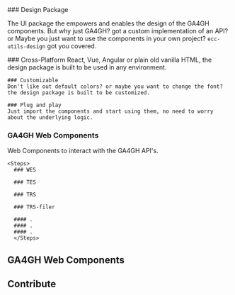 
<Hero />

<Steps>
### Design Package

The UI package the empowers and enables the design of the GA4GH components. But why just GA4GH? got a custom
implementation of an API? or Maybe you just want to use the components in your own project?
`ecc-utils-design` got you covered.

  <Steps>
    ### Cross-Platform
    React, Vue, Angular or plain old vanilla HTML, the design package is built to be used in any environment.

    ### Customizable
    Don't like out default colors? or maybe you want to change the font? the design package is built to be customized.

    ### Plug and play
    Just import the components and start using them, no need to worry about the underlying logic.

  </Steps>


### GA4GH Web Components

Web Components to interact with the GA4GH API's.

    <Steps>
      ### WES

      ### TES

      ### TRS

      ### TRS-filer

      #### .
      #### .
      #### .
      </Steps>

</Steps>

## GA4GH Web Components

<Cards>
  <Card title='WES' href='/docs/guide/built-ins/callout' />
  <Card title='TES' href='/docs/guide/built-ins/tabs' />
  <Card title='TRS' href='/docs/guide/built-ins/steps' />
  <Card title='TRS-filer' href='/docs/guide/built-ins/steps' />
</Cards>

## Contribute